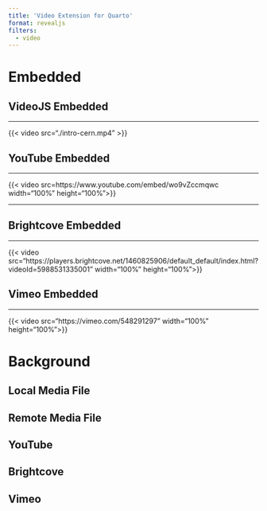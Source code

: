 ```yaml
---
title: 'Video Extension for Quarto'
format: revealjs
filters:
  - video
---
```


# Embedded

## VideoJS Embedded

---

{{< video src="./intro-cern.mp4" >}}

## YouTube Embedded

--- 

{{< video src=https://www.youtube.com/embed/wo9vZccmqwc width="100%" height="100%">}}

---

## Brightcove Embedded

---

{{< video src="https://players.brightcove.net/1460825906/default_default/index.html?videoId=5988531335001" width="100%" height="100%">}}

## Vimeo Embedded

---

{{< video src="https://vimeo.com/548291297" width="100%" height="100%">}}

# Background

## Local Media File

## {background-video="intro-cern.mp4" background-video-loop="true" background-video-muted="true"}

## Remote Media File

## {background-video="https://indico.cern.ch/event/661560/attachments/1512449/2415851/Upload_a_video_on_CDS_Videos.mp4" background-video-loop="true" background-video-muted="true"}

## YouTube

## {background-video="https://www.youtube.com/embed/wo9vZccmqwc?autoplay=1"}

## {background-video="https://youtu.be/wo9vZccmqwc?autoplay=1"}

## Brightcove

## {background-video="https://players.brightcove.net/1460825906/default_default/index.html?videoId=5988531335001&autoplay=1"}

## Vimeo

## {background-video="https://player.vimeo.com/video/548291297"}

## {background-video="https://vimeo.com/548291297"}
